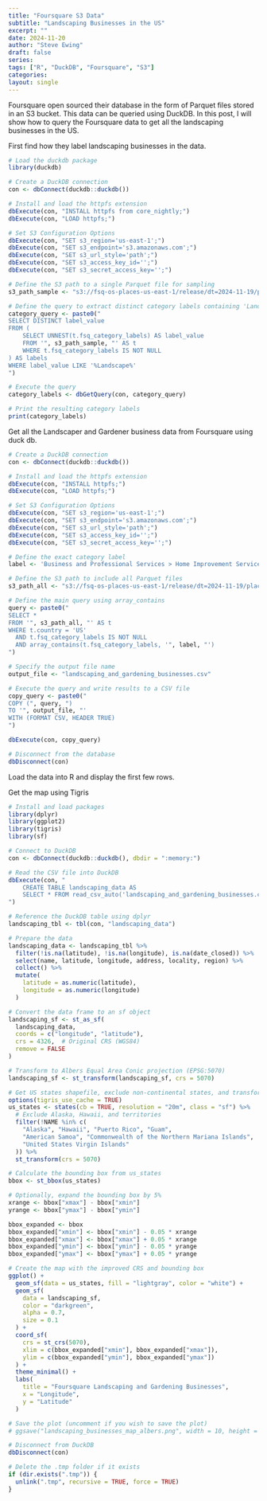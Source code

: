 ```yaml
---
title: "Foursquare S3 Data"
subtitle: "Landscaping Businesses in the US"
excerpt: ""
date: 2024-11-20
author: "Steve Ewing"
draft: false
series:
tags: ["R", "DuckDB", "Foursquare", "S3"]
categories: 
layout: single
---
```


Foursquare open sourced their database in the form of Parquet files stored in an S3 bucket. This data can be queried using DuckDB. In this post, I will show how to query the Foursquare data to get all the landscaping businesses in the US.

First find how they label landscaping businesses in the data.

```r
# Load the duckdb package
library(duckdb)

# Create a DuckDB connection
con <- dbConnect(duckdb::duckdb())

# Install and load the httpfs extension
dbExecute(con, "INSTALL httpfs from core_nightly;")
dbExecute(con, "LOAD httpfs;")

# Set S3 Configuration Options
dbExecute(con, "SET s3_region='us-east-1';")
dbExecute(con, "SET s3_endpoint='s3.amazonaws.com';")
dbExecute(con, "SET s3_url_style='path';")
dbExecute(con, "SET s3_access_key_id='';")
dbExecute(con, "SET s3_secret_access_key='';")

# Define the S3 path to a single Parquet file for sampling
s3_path_sample <- "s3://fsq-os-places-us-east-1/release/dt=2024-11-19/places/parquet/places-00000.snappy.parquet"

# Define the query to extract distinct category labels containing 'Landscape'
category_query <- paste0("
SELECT DISTINCT label_value
FROM (
    SELECT UNNEST(t.fsq_category_labels) AS label_value
    FROM '", s3_path_sample, "' AS t
    WHERE t.fsq_category_labels IS NOT NULL
) AS labels
WHERE label_value LIKE '%Landscape%'
")

# Execute the query
category_labels <- dbGetQuery(con, category_query)

# Print the resulting category labels
print(category_labels)

```


Get all the Landscaper and Gardener business data from Foursquare using duck db.

```r
# Create a DuckDB connection
con <- dbConnect(duckdb::duckdb())

# Install and load the httpfs extension
dbExecute(con, "INSTALL httpfs;")
dbExecute(con, "LOAD httpfs;")

# Set S3 Configuration Options
dbExecute(con, "SET s3_region='us-east-1';")
dbExecute(con, "SET s3_endpoint='s3.amazonaws.com';")
dbExecute(con, "SET s3_url_style='path';")
dbExecute(con, "SET s3_access_key_id='';")
dbExecute(con, "SET s3_secret_access_key='';")

# Define the exact category label
label <- 'Business and Professional Services > Home Improvement Service > Landscaper and Gardener'

# Define the S3 path to include all Parquet files
s3_path_all <- "s3://fsq-os-places-us-east-1/release/dt=2024-11-19/places/parquet/*.parquet"

# Define the main query using array_contains
query <- paste0("
SELECT *
FROM '", s3_path_all, "' AS t
WHERE t.country = 'US'
  AND t.fsq_category_labels IS NOT NULL
  AND array_contains(t.fsq_category_labels, '", label, "')
")

# Specify the output file name
output_file <- "landscaping_and_gardening_businesses.csv"

# Execute the query and write results to a CSV file
copy_query <- paste0("
COPY (", query, ")
TO '", output_file, "'
WITH (FORMAT CSV, HEADER TRUE)
")

dbExecute(con, copy_query)

# Disconnect from the database
dbDisconnect(con)

```

Load the data into R and display the first few rows.

Get the map using Tigris

```r
# Install and load packages
library(dplyr)
library(ggplot2)
library(tigris)
library(sf)

# Connect to DuckDB
con <- dbConnect(duckdb::duckdb(), dbdir = ":memory:")

# Read the CSV file into DuckDB
dbExecute(con, "
    CREATE TABLE landscaping_data AS
    SELECT * FROM read_csv_auto('landscaping_and_gardening_businesses.csv')
")

# Reference the DuckDB table using dplyr
landscaping_tbl <- tbl(con, "landscaping_data")

# Prepare the data
landscaping_data <- landscaping_tbl %>%
  filter(!is.na(latitude), !is.na(longitude), is.na(date_closed)) %>%
  select(name, latitude, longitude, address, locality, region) %>%
  collect() %>%
  mutate(
    latitude = as.numeric(latitude),
    longitude = as.numeric(longitude)
  )

# Convert the data frame to an sf object
landscaping_sf <- st_as_sf(
  landscaping_data,
  coords = c("longitude", "latitude"),
  crs = 4326,  # Original CRS (WGS84)
  remove = FALSE
)

# Transform to Albers Equal Area Conic projection (EPSG:5070)
landscaping_sf <- st_transform(landscaping_sf, crs = 5070)

# Get US states shapefile, exclude non-continental states, and transform to the same CRS
options(tigris_use_cache = TRUE)
us_states <- states(cb = TRUE, resolution = "20m", class = "sf") %>%
  # Exclude Alaska, Hawaii, and territories
  filter(!NAME %in% c(
    "Alaska", "Hawaii", "Puerto Rico", "Guam",
    "American Samoa", "Commonwealth of the Northern Mariana Islands",
    "United States Virgin Islands"
  )) %>%
  st_transform(crs = 5070)

# Calculate the bounding box from us_states
bbox <- st_bbox(us_states)

# Optionally, expand the bounding box by 5%
xrange <- bbox["xmax"] - bbox["xmin"]
yrange <- bbox["ymax"] - bbox["ymin"]

bbox_expanded <- bbox
bbox_expanded["xmin"] <- bbox["xmin"] - 0.05 * xrange
bbox_expanded["xmax"] <- bbox["xmax"] + 0.05 * xrange
bbox_expanded["ymin"] <- bbox["ymin"] - 0.05 * yrange
bbox_expanded["ymax"] <- bbox["ymax"] + 0.05 * yrange

# Create the map with the improved CRS and bounding box
ggplot() +
  geom_sf(data = us_states, fill = "lightgray", color = "white") +
  geom_sf(
    data = landscaping_sf,
    color = "darkgreen",
    alpha = 0.7,
    size = 0.1
  ) +
  coord_sf(
    crs = st_crs(5070),
    xlim = c(bbox_expanded["xmin"], bbox_expanded["xmax"]),
    ylim = c(bbox_expanded["ymin"], bbox_expanded["ymax"])
  ) +
  theme_minimal() +
  labs(
    title = "Foursquare Landscaping and Gardening Businesses",
    x = "Longitude",
    y = "Latitude"
  )

# Save the plot (uncomment if you wish to save the plot)
# ggsave("landscaping_businesses_map_albers.png", width = 10, height = 6)

# Disconnect from DuckDB
dbDisconnect(con)

# Delete the .tmp folder if it exists
if (dir.exists(".tmp")) {
  unlink(".tmp", recursive = TRUE, force = TRUE)
}

```

